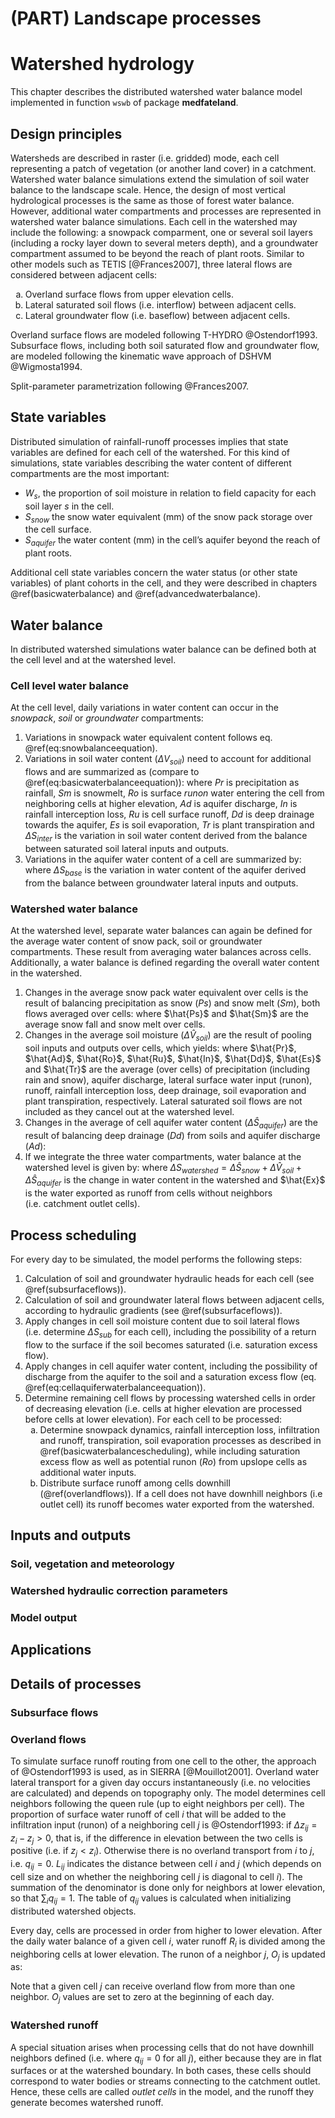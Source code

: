 # (PART) Landscape processes {-}

# Watershed hydrology {#watershedhydrology}

This chapter describes the distributed watershed water balance model implemented in function `wswb` of package **medfateland**. 

## Design principles

Watersheds are described in raster (i.e. gridded) mode, each cell representing a patch of vegetation (or another land cover) in a catchment. Watershed water balance simulations extend the simulation of soil water balance to the landscape scale. Hence, the design of most vertical hydrological processes is the same as those of forest water balance. However, additional water compartments and processes are represented in watershed water balance simulations. Each cell in the watershed may include the following: a snowpack comparment, one or several soil layers (including a rocky layer down to several meters depth), and a groundwater compartment assumed to be beyond the reach of plant roots. Similar to other models such as TETIS [@Frances2007], three lateral flows are considered between adjacent cells: 

  (a) Overland surface flows from upper elevation cells.
  (b) Lateral saturated soil flows (i.e. interflow) between adjacent cells. 
  (c) Lateral groundwater flow (i.e. baseflow) between adjacent cells.

Overland surface flows are modeled following T-HYDRO @Ostendorf1993. Subsurface flows, including both soil saturated flow and groundwater flow, are modeled following the kinematic wave approach of DSHVM @Wigmosta1994.

Split-parameter parametrization following @Frances2007.

## State variables {#statevariableswatershed}

Distributed simulation of rainfall-runoff processes implies that state variables are defined for each cell of the watershed. For this kind of simulations, state variables describing the water content of different compartments are the most important:

+ $W_s$, the proportion of soil moisture in relation to field capacity for each soil layer $s$ in the cell.
+ $S_{snow}$ the snow water equivalent (mm) of the snow pack storage over the cell surface.
+ $S_{aquifer}$ the water content (mm) in the cell's aquifer beyond the reach of plant roots.

Additional cell state variables concern the water status (or other state variables) of plant cohorts in the cell, and they were described in chapters \@ref(basicwaterbalance) and \@ref(advancedwaterbalance).

## Water balance {#watershedbalance}

In distributed watershed simulations water balance can be defined both at the cell level and at the watershed level.

### Cell level water balance
At the cell level, daily variations in water content can occur in the *snowpack*, *soil* or *groundwater* compartments: 

1. Variations in snowpack water equivalent content follows eq. \@ref(eq:snowbalanceequation).
2. Variations in soil water content ($\Delta{V_{soil}}$) need to account for additional flows and are summarized as (compare to \@ref(eq:basicwaterbalanceequation)):
  \begin{equation}
  \Delta{V_{soil}} = Pr + Sm + Ro + Ad - In - Ru - Dd - Es - Tr + \Delta{S_{inter}}
  (\#eq:cellsoilwaterbalanceequation)
  \end{equation}
where $Pr$ is precipitation as rainfall, $Sm$ is snowmelt, $Ro$ is surface *runon* water entering the cell from neighboring cells at higher elevation, $Ad$ is aquifer discharge, $In$ is rainfall interception loss, $Ru$ is cell surface runoff, $Dd$ is deep drainage towards the aquifer, $Es$ is soil evaporation, $Tr$ is plant transpiration and $\Delta{S_{inter}}$ is the variation in soil water content derived from the balance between saturated soil lateral inputs and outputs.
3. Variations in the aquifer water content of a cell are summarized by:
\begin{equation}
  \Delta{S_{aquifer}} = Dd - Ad - \Delta{S_{base}}
  (\#eq:cellaquiferwaterbalanceequation)
\end{equation}
where $\Delta{S_{base}}$ is the variation in water content of the aquifer derived from the balance between groundwater lateral inputs and outputs.

### Watershed water balance

At the watershed level, separate water balances can again be defined for the average water content of snow pack, soil or groundwater compartments. These result from averaging water balances across cells. Additionally, a water balance is defined regarding the overall water content in the watershed. 

1. Changes in the average snow pack water equivalent over cells is the result of balancing precipitation as snow ($Ps$) and snow melt ($Sm$), both flows averaged over cells:
\begin{equation}
  \Delta{\hat{S}_{snow}} = \hat{Ps} - \hat{Sm}
\end{equation}
where $\hat{Ps}$ and $\hat{Sm}$ are the average snow fall and snow melt over cells.
2. Changes in the average soil moisture ($\Delta{\hat{V}_{soil}}$) are the result of pooling soil inputs and outputs over cells, which yields:
\begin{equation}
\Delta{\hat{V}_{soil}} = \hat{Pr} + \hat{Sm} + \hat{Ad} + \hat{Ro} - \hat{Ru} - \hat{In} - \hat{Dd} - \hat{Es} - \hat{Tr}
\end{equation}
where $\hat{Pr}$, $\hat{Ad}$, $\hat{Ro}$, $\hat{Ru}$, $\hat{In}$, $\hat{Dd}$, $\hat{Es}$ and $\hat{Tr}$ are the average (over cells) of precipitation (including rain and snow), aquifer discharge, lateral surface water input (runon), runoff, rainfall interception loss, deep drainage, soil evaporation and plant transpiration, respectively. Lateral saturated soil flows are not included as they cancel out at the watershed level.
3. Changes in the average of cell aquifer water content ($\Delta{\hat{S}_{aquifer}}$) are the result of balancing deep drainage ($Dd$) from soils and aquifer discharge ($Ad$):
\begin{equation}
  \Delta{\hat{S}_{aquifer}} = \hat{Dd} - \hat{Ad}
\end{equation}
4. If we integrate the three water compartments, water balance at the watershed level is given by:
\begin{equation}
  \Delta{S_{watershed}} = \hat{Pr} - \hat{In} - \hat{Es} - \hat{Tr} - \hat{Ex}
\end{equation}
where $\Delta{S_{watershed}} = \Delta{\hat{S}_{snow}}+\Delta{\hat{V}_{soil}}+\Delta{\hat{S}_{aquifer}}$ is the change in water content in the watershed and $\hat{Ex}$ is the water exported as runoff from cells without neighbors (i.e. catchment outlet cells).

## Process scheduling {#watershedbalancescheduling}

For every day to be simulated, the model performs the following steps:

 1. Calculation of soil and groundwater hydraulic heads for each cell (see \@ref(subsurfaceflows)).
 2. Calculation of soil and groundwater lateral flows between adjacent cells, according to hydraulic gradients (see \@ref(subsurfaceflows)).
 3. Apply changes in cell soil moisture content due to soil lateral flows (i.e. determine $\Delta{S_{sub}}$ for each cell), including the possibility of a return flow to the surface if the soil becomes saturated (i.e. saturation excess flow).
 4. Apply changes in cell aquifer water content, including the possibility of discharge from the aquifer to the soil and a saturation excess flow (eq. \@ref(eq:cellaquiferwaterbalanceequation)).
 5. Determine remaining cell flows by processing watershed cells in order of decreasing elevation (i.e. cells at higher elevation are processed before cells at lower elevation). For each cell to be processed:
    a. Determine snowpack dynamics, rainfall interception loss, infiltration and runoff, transpiration, soil evaporation processes as described in \@ref(basicwaterbalancescheduling), while including saturation excess flow as well as potential runon ($Ro$) from upslope cells as additional water inputs.
    b. Distribute surface runoff among cells downhill (\@ref(overlandflows)). If a cell does not have downhill neighbors (i.e outlet cell) its runoff becomes water exported from the watershed.

## Inputs and outputs

### Soil, vegetation and meteorology


### Watershed hydraulic correction parameters {#watershedbalancecontrol}


### Model output {#watershedbalanceoutput}


## Applications

## Details of processes

### Subsurface flows  {#subsurfaceflows}

### Overland flows {#overlandflows}

To simulate surface runoff routing from one cell to the other, the approach of @Ostendorf1993 is used, as in SIERRA [@Mouillot2001]. Overland water lateral transport for a given day occurs instantaneously (i.e. no velocities are calculated) and depends on topography only. The model determines cell neighbors following the queen rule (up to eight neighbors per cell). The proportion of surface water runoff of cell $i$ that will be added to the infiltration input (runon) of a neighboring cell $j$ is @Ostendorf1993:
\begin{equation}
q_{ij} = \frac{\Delta z_{ij}/L_{ij}}{\sum_{j}{\Delta z_{ij}/L_{ij}}}
\end{equation}
if $\Delta z_{ij} = z_i - z_j > 0$, that is, if the difference in elevation between the two cells is positive (i.e. if $z_j < z_i$). Otherwise there is no overland transport from $i$ to $j$, i.e. $q_{ij} = 0$. $L_{ij}$ indicates the distance between cell $i$ and $j$ (which depends on cell size and on whether the neighboring cell $j$ is diagonal to cell $i$). The summation of the denominator is done only for neighbors at lower elevation, so that $\sum_{i}{q_{ij}} = 1$. The table of $q_{ij}$ values is calculated when initializing distributed watershed objects.

Every day, cells are processed in order from higher to lower elevation. After the daily water balance of a given cell $i$, water runoff $R_i$ is divided among the neighboring cells at lower elevation. The runon of a neighbor $j$, $O_j$ is updated as:

\begin{equation}
O_j = O_j + R_i \cdot q_{ij}
\end{equation}

Note that a given cell $j$ can receive overland flow from more than one neighbor. $O_j$ values are set to zero at the beginning of each day.

### Watershed runoff

A special situation arises when processing cells that do not have downhill neighbors defined (i.e. where $q_{ij} = 0$ for all $j$), either because they are in flat surfaces or at the watershed boundary. In both cases, these cells should correspond to water bodies or streams connecting to the catchment outlet. Hence, these cells are called *outlet cells* in the model, and the runoff they generate becomes watershed runoff.
